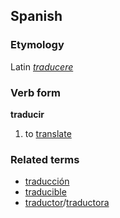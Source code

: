 ==Spanish==
===Etymology===
Latin ''[[traducere]]''
===Verb form===
'''traducir'''

# to [[translate]]

===Related terms===
*[[traducción]]
*[[traducible]]
*[[traductor]]/[[traductora]]